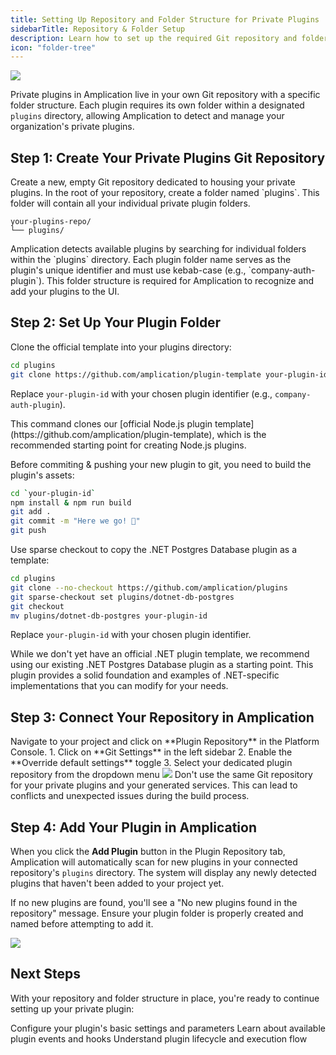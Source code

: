 ```yaml
---
title: Setting Up Repository and Folder Structure for Private Plugins
sidebarTitle: Repository & Folder Setup
description: Learn how to set up the required Git repository and folder structure for private plugins in Amplication.
icon: "folder-tree"
---
```


<Frame>
    <img src="/images/plugin-development/private-plugins-repo.png" />
</Frame>

Private plugins in Amplication live in your own Git repository with a specific folder structure.
Each plugin requires its own folder within a designated `plugins` directory, allowing Amplication to detect and manage your organization's private plugins.

## Step 1: Create Your Private Plugins Git Repository

<Steps>
<Step title="Create a New Git Repository">
Create a new, empty Git repository dedicated to housing your private plugins.
</Step>

<Step title="Create the plugins Folder">
In the root of your repository, create a folder named `plugins`.
This folder will contain all your individual private plugin folders.

```
your-plugins-repo/
└── plugins/
```
</Step>
</Steps>

<Note>
Amplication detects available plugins by searching for individual folders within the `plugins` directory. Each plugin folder name serves as the plugin's unique identifier and must use kebab-case (e.g., `company-auth-plugin`). This folder structure is required for Amplication to recognize and add your plugins to the UI.
</Note>

## Step 2: Set Up Your Plugin Folder

<Tabs>
<Tab title="Node.js Plugin">
Clone the official template into your plugins directory:

```bash
cd plugins
git clone https://github.com/amplication/plugin-template your-plugin-id
```

Replace `your-plugin-id` with your chosen plugin identifier (e.g., `company-auth-plugin`).

<Note>
This command clones our [official Node.js plugin template](https://github.com/amplication/plugin-template), which is the recommended starting point for creating Node.js plugins.
</Note>

Before commiting & pushing your new plugin to git, you need to build the plugin's assets:

```bash
cd `your-plugin-id`
npm install & npm run build
git add .
git commit -m "Here we go! 🚀"
git push
```

</Tab>

<Tab title=".NET Plugin">
Use sparse checkout to copy the .NET Postgres Database plugin as a template:

```bash
cd plugins
git clone --no-checkout https://github.com/amplication/plugins
git sparse-checkout set plugins/dotnet-db-postgres
git checkout
mv plugins/dotnet-db-postgres your-plugin-id
```

Replace `your-plugin-id` with your chosen plugin identifier.

<Note>
While we don't yet have an official .NET plugin template, we recommend using our existing .NET Postgres Database plugin as a starting point. This plugin provides a solid foundation and examples of .NET-specific implementations that you can modify for your needs.
</Note>
</Tab>

</Tabs>

## Step 3: Connect Your Repository in Amplication

<Steps>
<Step title="Access Plugin Repository">
Navigate to your project and click on **Plugin Repository** in the Platform Console.
</Step>

<Step title="Configure Git Settings">
1. Click on **Git Settings** in the left sidebar
2. Enable the **Override default settings** toggle
3. Select your dedicated plugin repository from the dropdown menu
</Step>
</Steps>

<Frame>
    <img src="/images/plugin-development/plugin-repository-git-repo.png" />
</Frame>

<Warning>
Don't use the same Git repository for your private plugins and your generated services. This can lead to conflicts and unexpected issues during the build process.
</Warning>

## Step 4: Add Your Plugin in Amplication

When you click the **Add Plugin** button in the Plugin Repository tab, Amplication will automatically scan for new plugins in your connected repository's `plugins` directory. The system will display any newly detected plugins that haven't been added to your project yet.

If no new plugins are found, you'll see a "No new plugins found in the repository" message. Ensure your plugin folder is properly created and named before attempting to add it.

<Frame>
    <img src="/images/plugin-development/add-plugin.png" />
</Frame>

## Next Steps

With your repository and folder structure in place, you're ready to continue setting up your private plugin:

<CardGroup cols={2}>
  <Card title="Define Plugin Settings" icon="gear" href="/plugin-development/define-plugin-settings">
    Configure your plugin's basic settings and parameters
  </Card>
  <Card title="Plugin Events" icon="plug" href="/plugin-development/reference">
    Learn about available plugin events and hooks
  </Card>
  <Card title="Lifecycle Functions" icon="code" href="/plugin-development/before-and-after-lifecycle-functions">
    Understand plugin lifecycle and execution flow
  </Card>
</CardGroup>
